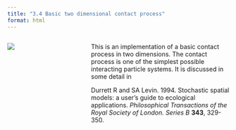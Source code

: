 ```yaml
---
title: "3.4 Basic two dimensional contact process"
format: html
---
```


:::: {.columns}
::: {.column width=35%}
[![](3.4-BasicContactProcess2D.png)](3.4-basic-contact-process-2d.nlogox)
:::

::: {.column width=65%}
This is an implementation of a basic contact process in two dimensions. The contact process is one of the simplest possible interacting particle systems. It is discussed in some detail in

Durrett R and SA Levin. 1994. Stochastic spatial models: a user’s guide to ecological applications. _Philosophical Transactions of the Royal Society of London. Series B_ **343**, 329-350.
:::
::::